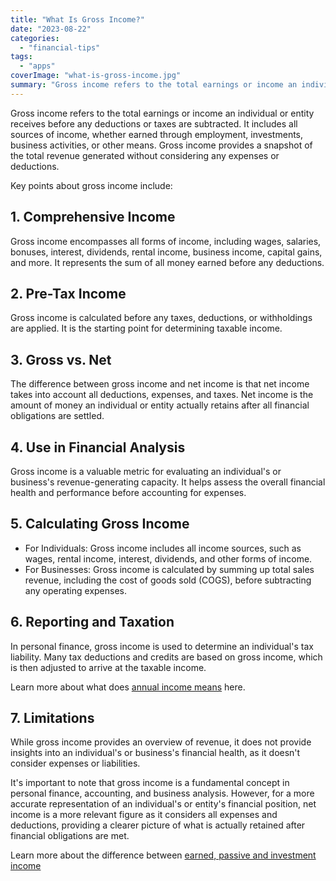 ```yaml
---
title: "What Is Gross Income?"
date: "2023-08-22"
categories: 
  - "financial-tips"
tags: 
  - "apps"
coverImage: "what-is-gross-income.jpg"
summary: "Gross income refers to the total earnings or income an individual or entity receives before any deductions or taxes are subtracted."
---
```


Gross income refers to the total earnings or income an individual or entity receives before any deductions or taxes are subtracted. It includes all sources of income, whether earned through employment, investments, business activities, or other means. Gross income provides a snapshot of the total revenue generated without considering any expenses or deductions.

Key points about gross income include:

## 1. Comprehensive Income
Gross income encompasses all forms of income, including wages, salaries, bonuses, interest, dividends, rental income, business income, capital gains, and more. It represents the sum of all money earned before any deductions.

## 2. Pre-Tax Income
Gross income is calculated before any taxes, deductions, or withholdings are applied. It is the starting point for determining taxable income.

## 3. Gross vs. Net
The difference between gross income and net income is that net income takes into account all deductions, expenses, and taxes. Net income is the amount of money an individual or entity actually retains after all financial obligations are settled.

## 4. Use in Financial Analysis
Gross income is a valuable metric for evaluating an individual's or business's revenue-generating capacity. It helps assess the overall financial health and performance before accounting for expenses.

## 5. Calculating Gross Income
   - For Individuals: Gross income includes all income sources, such as wages, rental income, interest, dividends, and other forms of income.
   - For Businesses: Gross income is calculated by summing up total sales revenue, including the cost of goods sold (COGS), before subtracting any operating expenses.

## 6. Reporting and Taxation
In personal finance, gross income is used to determine an individual's tax liability. Many tax deductions and credits are based on gross income, which is then adjusted to arrive at the taxable income.

Learn more about what does [annual income means](/blog/what-does-annual-income-mean) here.

## 7. Limitations
While gross income provides an overview of revenue, it does not provide insights into an individual's or business's financial health, as it doesn't consider expenses or liabilities.

It's important to note that gross income is a fundamental concept in personal finance, accounting, and business analysis. However, for a more accurate representation of an individual's or entity's financial position, net income is a more relevant figure as it considers all expenses and deductions, providing a clearer picture of what is actually retained after financial obligations are met.

Learn more about the difference between [earned, passive and investment income](/blog/what-is-the-difference-between-earned-income-passive-income-and-investment-income)